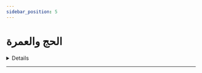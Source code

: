 ```yaml
---
sidebar_position: 5
---
```


# الحج والعمرة

<details>
< summary style={{fontWeight: "bold"}}>
أداء مناسك العمرة عند الحيض 📃
</summary>

**سؤال:**  سؤال لعله إمرأة تقول قدمت من بلد بعيد وقبل وصولي إلى المدينة نزل علي دم الحيض في الطريق فهل يجوز لي أن أقوم بأداء مناسك العمرة؟ وكيف ذلك علما بأن تاريخ العودة إلى بلد محدد؟

**جواب:**  اذا كنتي تعلمين من نفسك أن طهرك قبل السفر في الموعد المحدد لنهاية الرحلة فاذا وصلتي إلى الميقات مع الرفقة تطهرين تغتسلين وتنوين العمرة وتبقين محرمة إلى أن تطهر، وإذا حصل الطهر تغتسل وتطوف بالبيت وتؤدي أعمال العمرة، وأما إن كنت تعلمين أن طهر كي لا يكون إلا بعد انقضاء الرحلة، فلا تعتمرين إلا إذا أمكن أن يبقى معك أحد إلى إتمام العمرة ومن ثم السفر

</details>

---